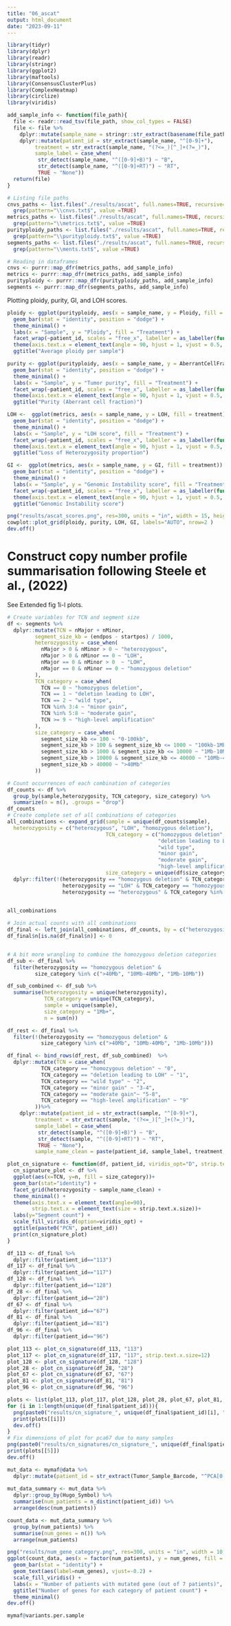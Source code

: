 ```yaml
---
title: "06_ascat"
output: html_document
date: "2023-09-11"
---
```


```r
library(tidyr)
library(dplyr)
library(readr)
library(stringr)
library(ggplot2)
library(maftools)
library(ConsensusClusterPlus)
library(ComplexHeatmap)
library(circlize)
library(viridis)
```


```r
add_sample_info <- function(file_path){
  file <- readr::read_tsv(file_path, show_col_types = FALSE)
  file <- file %>%
    dplyr::mutate(sample_name = stringr::str_extract(basename(file_path), "^[^.]+")) %>%
    dplyr::mutate(patient_id = str_extract(sample_name, "^[0-9]+"),
         treatment = str_extract(sample_name, "(?<=_)[^_]+(?=_)"),
         sample_label = case_when(
          str_detect(sample_name, "^([0-9]+B)") ~ "B",
          str_detect(sample_name, "^([0-9]+RT)") ~ "RT",
          TRUE ~ "None"))
  return(file)
}
```


```r
# Listing file paths
cnvs_paths <- list.files("./results/ascat", full.names=TRUE, recursive=TRUE) %>%
  grep(pattern="\\cnvs.txt$", value =TRUE)
metrics_paths <- list.files("./results/ascat", full.names=TRUE, recursive=TRUE) %>%
  grep(pattern="\\metrics.txt$", value =TRUE)
purityploidy_paths <- list.files("./results/ascat", full.names=TRUE, recursive=TRUE) %>%
  grep(pattern="\\purityploidy.txt$", value =TRUE)
segments_paths <- list.files("./results/ascat", full.names=TRUE, recursive=TRUE) %>%
  grep(pattern="\\ments.txt$", value =TRUE)

# Reading in dataframes
cnvs <- purrr::map_dfr(metrics_paths, add_sample_info)
metrics <- purrr::map_dfr(metrics_paths, add_sample_info)
purityploidy <- purrr::map_dfr(purityploidy_paths, add_sample_info)
segments <- purrr::map_dfr(segments_paths, add_sample_info)
```


Plotting ploidy, purity, GI, and LOH scores.
```r
ploidy <- ggplot(purityploidy, aes(x = sample_name, y = Ploidy, fill = treatment)) +
  geom_bar(stat = "identity", position = "dodge") +
  theme_minimal() +
  labs(x = "Sample", y = "Ploidy", fill = "Treatment") +
  facet_wrap(~patient_id, scales = "free_x", labeller = as_labeller(function(x) paste0("PCA", x)))+
  theme(axis.text.x = element_text(angle = 90, hjust = 1, vjust = 0.5, size = 5)) + 
  ggtitle("Average ploidy per sample")

purity <- ggplot(purityploidy, aes(x = sample_name, y = AberrantCellFraction, fill = treatment)) +
  geom_bar(stat = "identity", position = "dodge") +
  theme_minimal() +
  labs(x = "Sample", y = "Tumor purity", fill = "Treatment") +
  facet_wrap(~patient_id, scales = "free_x", labeller = as_labeller(function(x) paste0("PCA", x)))+
  theme(axis.text.x = element_text(angle = 90, hjust = 1, vjust = 0.5, size = 5))+ 
  ggtitle("Purity (Aberrant cell fraction)")

LOH <-  ggplot(metrics, aes(x = sample_name, y = LOH, fill = treatment)) +
  geom_bar(stat = "identity", position = "dodge") +
  theme_minimal() +
  labs(x = "Sample", y = "LOH score", fill = "Treatment") +
  facet_wrap(~patient_id, scales = "free_x", labeller = as_labeller(function(x) paste0("PCA", x)))+
  theme(axis.text.x = element_text(angle = 90, hjust = 1, vjust = 0.5, size = 5)) +
  ggtitle("Loss of Heterozygosity proportion")

GI <-  ggplot(metrics, aes(x = sample_name, y = GI, fill = treatment)) +
  geom_bar(stat = "identity", position = "dodge") +
  theme_minimal() +
  labs(x = "Sample", y = "Genomic Instability score", fill = "Treatment") +
  facet_wrap(~patient_id, scales = "free_x", labeller = as_labeller(function(x) paste0("PCA", x)))+
  theme(axis.text.x = element_text(angle = 90, hjust = 1, vjust = 0.5, size = 5))+
  ggtitle("Genomic Instability score")

png("results/ascat_scores.png", res=300, units = "in", width = 15, height=15)
cowplot::plot_grid(ploidy, purity, LOH, GI, labels="AUTO", nrow=2 )
dev.off()
```

# Construct copy number profile summarisation following Steele et al., (2022)
See Extended fig 1i-l plots.

```r
# Create variables for TCN and segment size
df <- segments %>%
  dplyr::mutate(TCN = nMajor + nMinor,
         segment_size_kb = (endpos - startpos) / 1000,
         heterozygosity = case_when(
           nMajor > 0 & nMinor > 0 ~ "heterozygous",
           nMajor > 0 & nMinor == 0 ~ "LOH",
           nMajor == 0 & nMinor > 0  ~ "LOH",
           nMajor == 0 & nMinor == 0 ~ "homozygous deletion"
         ),
         TCN_category = case_when(
           TCN == 0 ~ "homozygous deletion",
           TCN == 1 ~ "deletion leading to LOH",
           TCN == 2 ~ "wild type",
           TCN %in% 3:4 ~ "minor gain",
           TCN %in% 5:8 ~ "moderate gain",
           TCN >= 9 ~ "high-level amplification"
         ),
         size_category = case_when(
           segment_size_kb <= 100 ~ "0-100kb",
           segment_size_kb > 100 & segment_size_kb <= 1000 ~ "100kb-1Mb",
           segment_size_kb > 1000 & segment_size_kb <= 10000 ~ "1Mb-10Mb",
           segment_size_kb > 10000 & segment_size_kb <= 40000 ~ "10Mb-40Mb",
           segment_size_kb > 40000 ~ ">40Mb"
         ))

# Count occurrences of each combination of categories
df_counts <- df %>%
  group_by(sample,heterozygosity, TCN_category, size_category) %>%
  summarize(n = n(), .groups = "drop")
df_counts
# Create complete set of all combinations of categories
all_combinations <- expand_grid(sample = unique(df_counts$sample),
  heterozygosity = c("heterozygous", "LOH", "homozygous deletion"),
                                TCN_category = c("homozygous deletion",
                                                 "deletion leading to LOH",
                                                 "wild type",
                                                 "minor gain",
                                                 "moderate gain",
                                                 "high-level amplification"),
                                size_category = unique(df$size_category)) %>%
  dplyr::filter(!(heterozygosity == "homozygous deletion" & TCN_category != "homozygous deletion" |
                  heterozygosity == "LOH" & TCN_category == "homozygous deletion" |
                  heterozygosity == "heterozygous" & TCN_category %in% c("homozygous deletion", 
                                                                         "deletion leading to LOH")))

all_combinations

# Join actual counts with all combinations
df_final <- left_join(all_combinations, df_counts, by = c("heterozygosity", "TCN_category", "size_category", "sample"))
df_final$n[is.na(df_final$n)] <- 0


# A bit more wrangling to combine the homozygous deletion categories
df_sub <- df_final %>%
  filter(heterozygosity == "homozygous deletion" &
         size_category %in% c(">40Mb", "10Mb-40Mb", "1Mb-10Mb"))

df_sub_combined <- df_sub %>%
  summarise(heterozygosity = unique(heterozygosity),
            TCN_category = unique(TCN_category),
            sample = unique(sample),
            size_category = "1Mb+",
            n = sum(n))

df_rest <- df_final %>%
  filter(!(heterozygosity == "homozygous deletion" &
           size_category %in% c(">40Mb", "10Mb-40Mb", "1Mb-10Mb")))

df_final <- bind_rows(df_rest, df_sub_combined)  %>%
  dplyr::mutate(TCN = case_when(
           TCN_category == "homozygous deletion" ~ "0",
           TCN_category == "deletion leading to LOH" ~ "1",
           TCN_category == "wild type" ~ "2",
           TCN_category == "minor gain" ~ "3-4",
           TCN_category == "moderate gain"~ "5-8",
           TCN_category == "high-level amplification" ~ "9"
         ))%>%
    dplyr::mutate(patient_id = str_extract(sample, "^[0-9]+"),
         treatment = str_extract(sample, "(?<=_)[^_]+(?=_)"),
         sample_label = case_when(
          str_detect(sample, "^([0-9]+B)") ~ "B",
          str_detect(sample, "^([0-9]+RT)") ~ "RT",
          TRUE ~ "None"),
         sample_name_clean = paste(patient_id, sample_label, treatment, sep="_"))
```

```r
plot_cn_signature <- function(df, patient_id, viridis_opt="D", strip.text.x.size = 8){
  cn_signature_plot <- df %>%
  ggplot(aes(x=TCN, y=n, fill = size_category))+
  geom_bar(stat="identity") +
  facet_grid(heterozygosity ~ sample_name_clean) +
  theme_minimal() +
  theme(axis.text.x = element_text(angle=90),
        strip.text.x = element_text(size = strip.text.x.size))+
  labs(y="Segment count") +
  scale_fill_viridis_d(option=viridis_opt) +
  ggtitle(paste0("PCN", patient_id))
  print(cn_signature_plot)
}

df_113 <- df_final %>%
  dplyr::filter(patient_id=="113")
df_117 <- df_final %>%
  dplyr::filter(patient_id=="117")
df_128 <- df_final %>%
  dplyr::filter(patient_id=="128")
df_28 <- df_final %>%
  dplyr::filter(patient_id=="28")
df_67 <- df_final %>%
  dplyr::filter(patient_id=="67")
df_81 <- df_final %>%
  dplyr::filter(patient_id=="81")
df_96 <- df_final %>%
  dplyr::filter(patient_id=="96")

plot_113 <- plot_cn_signature(df_113, "113")
plot_117 <- plot_cn_signature(df_117, "117", strip.text.x.size=12)
plot_128 <- plot_cn_signature(df_128, "128")
plot_28 <- plot_cn_signature(df_28, "28")
plot_67 <- plot_cn_signature(df_67, "67")
plot_81 <- plot_cn_signature(df_81, "81")
plot_96 <- plot_cn_signature(df_96, "96")

plots <- list(plot_113, plot_117, plot_128, plot_28, plot_67, plot_81, plot_96)
for (i in 1:length(unique(df_final$patient_id))){
  png(paste0("results/cn_signature_", unique(df_final$patient_id)[i], ".png"), res=300, units = "in", width = 7, height=7)
  print(plots[[i]])
  dev.off()
}
# Fix dimensions of plot for pca67 due to many samples
png(paste0("results/cn_signatures/cn_signature_", unique(df_final$patient_id)[5], ".png"), res=300, units = "in", width = 15, height=10)
print(plots[[5]])
dev.off()
```

```r
mut_data <- mymaf@data %>%
  dplyr::mutate(patient_id = str_extract(Tumor_Sample_Barcode, "^PCA[0-9]+"))
  
mut_data_summary <- mut_data %>%
  dplyr::group_by(Hugo_Symbol) %>%
  summarise(num_patients = n_distinct(patient_id)) %>%
  arrange(desc(num_patients)) 

count_data <- mut_data_summary %>%
  group_by(num_patients) %>%
  summarise(num_genes = n()) %>%
  arrange(num_patients)

png("results/num_gene_category.png", res=300, units = "in", width = 10, height=10)
ggplot(count_data, aes(x = factor(num_patients), y = num_genes, fill = num_genes)) +
  geom_bar(stat = "identity") +
  geom_text(aes(label=num_genes), vjust=-0.2) +
  scale_fill_viridis() +
  labs(x = "Number of patients with mutated gene (out of 7 patients)", y = "Number of genes") +
  ggtitle("Number of genes for each category of patient count") + 
  theme_minimal()
dev.off()

mymaf@variants.per.sample
```
